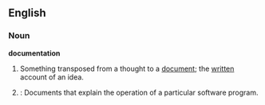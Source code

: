 ==English==

===Noun===
'''documentation'''
# Something transposed from a thought to a [[document]]; the [[written]] account of an idea.
# {{cattag|Computing}}: Documents that explain the operation of a particular software program.